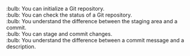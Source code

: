 :bulb: You can initialize a Git repository.<br>
:bulb: You can check the status of a Git repository.<br>
:bulb: You understand the difference between the staging area and a commit.<br>
:bulb: You can stage and commit changes.<br>
:bulb: You understand the difference between a commit message and a description.